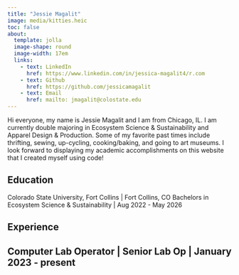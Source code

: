 ```yaml
---
title: "Jessie Magalit"
image: media/kitties.heic
toc: false
about:
  template: jolla
  image-shape: round
  image-width: 17em
  links:
    - text: LinkedIn
      href: https://www.linkedin.com/in/jessica-magalit4/r.com
    - text: Github
      href: https://github.com/jessicamagalit
    - text: Email
      href: mailto: jmagalit@colostate.edu
---
```


Hi everyone, my name is Jessie Magalit and I am from Chicago, IL. I am currently double majoring in Ecosystem Science & Sustainability and Apparel Design & Production. Some of my favorite past times include thrifting, sewing, up-cycling, cooking/baking, and going to art museums. I look forward to displaying my academic accomplishments on this website that I created myself using code!

## Education

Colorado State University, Fort Collins | Fort Collins, CO
Bachelors in Ecosystem Science & Sustainability | Aug 2022 - May 2026

## Experience

Computer Lab Operator | Senior Lab Op | January 2023 - present
---
